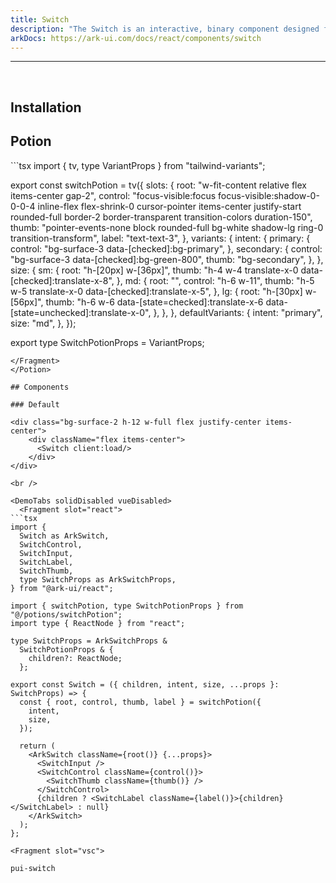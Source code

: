 ```yaml
---
title: Switch
description: "The Switch is an interactive, binary component designed for your applications. It offers a clear, visual interface for users to enable or disable specific settings, features, or functionalities."
arkDocs: https://ark-ui.com/docs/react/components/switch
---
```

---


<div class="bg-surface-2 h-12 w-full flex justify-center items-center">
    <div className="flex items-center">
      <Switch client:load/>
    </div>
</div>

<br />


## Installation 

## Potion 

<Potion>
<Fragment slot="contentSlot">
```tsx
import { tv, type VariantProps } from "tailwind-variants";

export const switchPotion = tv({
  slots: {
    root: "w-fit-content relative flex items-center gap-2",
    control:
      "focus-visible:focus focus-visible:shadow-0-0-0-4 inline-flex flex-shrink-0 cursor-pointer items-center justify-start rounded-full  border-2 border-transparent transition-colors duration-150",
    thumb:
      "pointer-events-none block rounded-full bg-white shadow-lg ring-0 transition-transform",
    label: "text-text-3",
  },
  variants: {
    intent: {
      primary: {
        control: "bg-surface-3 data-[checked]:bg-primary",
      },
      secondary: {
        control: "bg-surface-3 data-[checked]:bg-green-800",
        thumb: "bg-secondary",
      },
    },
    size: {
      sm: {
        root: "h-[20px] w-[36px]",
        thumb: "h-4 w-4 translate-x-0 data-[checked]:translate-x-8",
      },
      md: {
        root: "",
        control: "h-6 w-11",
        thumb: "h-5 w-5 translate-x-0 data-[checked]:translate-x-5",
      },
      lg: {
        root: "h-[30px] w-[56px]",
        thumb:
          "h-6 w-6 data-[state=checked]:translate-x-6 data-[state=unchecked]:translate-x-0",
      },
    },
  },
  defaultVariants: {
    intent: "primary",
    size: "md",
  },
});

export type SwitchPotionProps = VariantProps<typeof switchPotion>;


```
</Fragment>
</Potion>

## Components 

### Default

<div class="bg-surface-2 h-12 w-full flex justify-center items-center">
    <div className="flex items-center">
      <Switch client:load/>
    </div>
</div>

<br />

<DemoTabs solidDisabled vueDisabled>
  <Fragment slot="react">
```tsx
import {
  Switch as ArkSwitch,
  SwitchControl,
  SwitchInput,
  SwitchLabel,
  SwitchThumb,
  type SwitchProps as ArkSwitchProps,
} from "@ark-ui/react";

import { switchPotion, type SwitchPotionProps } from "@/potions/switchPotion";
import type { ReactNode } from "react";

type SwitchProps = ArkSwitchProps &
  SwitchPotionProps & {
    children?: ReactNode;
  };

export const Switch = ({ children, intent, size, ...props }: SwitchProps) => {
  const { root, control, thumb, label } = switchPotion({
    intent,
    size,
  });

  return (
    <ArkSwitch className={root()} {...props}>
      <SwitchInput />
      <SwitchControl className={control()}>
        <SwitchThumb className={thumb()} />
      </SwitchControl>
      {children ? <SwitchLabel className={label()}>{children}</SwitchLabel> : null}
    </ArkSwitch>
  );
};

```
  </Fragment>

    <Fragment slot="vsc">
```bash
pui-switch
```
  </Fragment>
</DemoTabs>
